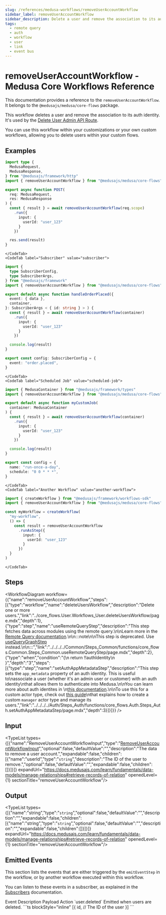 ```yaml
---
slug: /references/medusa-workflows/removeUserAccountWorkflow
sidebar_label: removeUserAccountWorkflow
sidebar_description: Delete a user and remove the association to its auth identity.
tags:
  - remote query
  - auth
  - workflow
  - user
  - link
  - event bus
---
```



# removeUserAccountWorkflow - Medusa Core Workflows Reference

This documentation provides a reference to the `removeUserAccountWorkflow`. It belongs to the `@medusajs/medusa/core-flows` package.

This workflow deletes a user and remove the association to its auth identity. It's used
by the [Delete User Admin API Route](https://docs.medusajs.com/api/admin#users\_deleteusersid).

You can use this workflow within your customizations or your own custom workflows, allowing you to
delete users within your custom flows.

<SourceCodeLink link="https://github.com/medusajs/medusa/blob/cab00ff2b8935fdd788157ee36402ae59b079268/packages/core/core-flows/src/user/workflows/remove-user-account.ts#L41" />

## Examples

<CodeTabs group="workflow-exection">
    <CodeTab label="API Route" value="api-route">
    
```ts title="src/api/workflow/route.ts"
import type {
  MedusaRequest,
  MedusaResponse,
} from "@medusajs/framework/http"
import { removeUserAccountWorkflow } from "@medusajs/medusa/core-flows"

export async function POST(
  req: MedusaRequest,
  res: MedusaResponse
) {
  const { result } = await removeUserAccountWorkflow(req.scope)
    .run({
      input: {
        userId: "user_123"
      }
    })

  res.send(result)
}
```

    </CodeTab>
    <CodeTab label="Subscriber" value="subscriber">
    
```ts title="src/subscribers/order-placed.ts"
import {
  type SubscriberConfig,
  type SubscriberArgs,
} from "@medusajs/framework"
import { removeUserAccountWorkflow } from "@medusajs/medusa/core-flows"

export default async function handleOrderPlaced({
  event: { data },
  container,
}: SubscriberArgs < { id: string } > ) {
  const { result } = await removeUserAccountWorkflow(container)
    .run({
      input: {
        userId: "user_123"
      }
    })

  console.log(result)
}

export const config: SubscriberConfig = {
  event: "order.placed",
}
```

    </CodeTab>
    <CodeTab label="Scheduled Job" value="scheduled-job">
    
```ts title="src/jobs/message-daily.ts"
import { MedusaContainer } from "@medusajs/framework/types"
import { removeUserAccountWorkflow } from "@medusajs/medusa/core-flows"

export default async function myCustomJob(
  container: MedusaContainer
) {
  const { result } = await removeUserAccountWorkflow(container)
    .run({
      input: {
        userId: "user_123"
      }
    })

  console.log(result)
}

export const config = {
  name: "run-once-a-day",
  schedule: "0 0 * * *",
}
```

    </CodeTab>
    <CodeTab label="Another Workflow" value="another-workflow">
    
```ts title="src/workflows/my-workflow.ts"
import { createWorkflow } from "@medusajs/framework/workflows-sdk"
import { removeUserAccountWorkflow } from "@medusajs/medusa/core-flows"

const myWorkflow = createWorkflow(
  "my-workflow",
  () => {
    const result = removeUserAccountWorkflow
      .runAsStep({
        input: {
          userId: "user_123"
        }
      })
  }
)
```

    </CodeTab>
  </CodeTabs>

## Steps

<WorkflowDiagram workflow={{"name":"removeUserAccountWorkflow","steps":[{"type":"workflow","name":"deleteUsersWorkflow","description":"Delete one or more users.","link":"../core_flows.User.Workflows_User.deleteUsersWorkflow/page.mdx","depth":1},{"type":"step","name":"useRemoteQueryStep","description":"This step fetches data across modules using the remote query.\n\nLearn more in the [Remote Query documentation](https://docs.medusajs.com/learn/fundamentals/module-links/query).\n\n:::note\n\nThis step is deprecated. Use [useQueryGraphStep](../../../../Common/Steps_Common/functions/core_flows.Common.Steps_Common.useQueryGraphStep/page.mdx) instead.\n\n:::","link":"../../../../Common/Steps_Common/functions/core_flows.Common.Steps_Common.useRemoteQueryStep/page.mdx","depth":2},{"type":"when","condition":"{\n      return !!authIdentity\n    }","depth":"3","steps":[{"type":"step","name":"setAuthAppMetadataStep","description":"This step sets the `app_metadata` property of an auth identity. This is useful to\nassociate a user (whether it's an admin user or customer) with an auth identity\nthat allows them to authenticate into Medusa.\n\nYou can learn more about auth identites in \n[this documentation](https://docs.medusajs.com/resources/commerce-modules/auth/auth-identity-and-actor-types).\n\nTo use this for a custom actor type, check out [this guide](https://docs.medusajs.com/resources/commerce-modules/auth/create-actor-type)\nthat explains how to create a custom `manager` actor type and manage its users.","link":"../../../../Auth/Steps_Auth/functions/core_flows.Auth.Steps_Auth.setAuthAppMetadataStep/page.mdx","depth":3}]}]}} />

## Input

<TypeList types={[{"name":"RemoveUserAccountWorkflowInput","type":"[RemoveUserAccountWorkflowInput](../../../../types/core_flows.RemoveUserAccountWorkflowInput/page.mdx)","optional":false,"defaultValue":"","description":"The data to remove a user account.","expandable":false,"children":[{"name":"userId","type":"`string`","description":"The ID of the user to remove.","optional":false,"defaultValue":"","expandable":false,"children":[]}]}]} expandUrl="https://docs.medusajs.com/learn/fundamentals/data-models/manage-relationships#retrieve-records-of-relation" openedLevel={1} sectionTitle="removeUserAccountWorkflow"/>

## Output

<TypeList types={[{"name":"string","type":"`string`","optional":false,"defaultValue":"","description":"","expandable":false,"children":[{"name":"string","type":"`string`","optional":false,"defaultValue":"","description":"","expandable":false,"children":[]}]}]} expandUrl="https://docs.medusajs.com/learn/fundamentals/data-models/manage-relationships#retrieve-records-of-relation" openedLevel={1} sectionTitle="removeUserAccountWorkflow"/>

## Emitted Events

This section lists the events that are either triggered by the `emitEventStep` in the workflow, or by another workflow executed within this workflow.

You can listen to these events in a subscriber, as explained in the [Subscribers](https://docs.medusajs.com/learn/fundamentals/events-and-subscribers) documentation.

<Table>
  <Table.Header>
    <Table.Row>
      <Table.HeaderCell>
Event
</Table.HeaderCell>
      <Table.HeaderCell>
Description
</Table.HeaderCell>
      <Table.HeaderCell>
Payload
</Table.HeaderCell>
      <Table.HeaderCell>
Action
</Table.HeaderCell>
    </Table.Row>
  </Table.Header>
  <Table.Body>
    <Table.Row>
      <Table.Cell>
`user.deleted`
</Table.Cell>
      <Table.Cell>
Emitted when users are deleted.
</Table.Cell>
      <Table.Cell>
```ts blockStyle="inline"
[{
  id, // The ID of the user
}]
```
</Table.Cell>
      <Table.Cell>
<CopyGeneratedSnippetButton tooltipText="Copy subscriber for event" type="subscriber" options={{
        event: "user.deleted",
        payload: `\`\`\`ts
[{
  id, // The ID of the user
}]
\`\`\``
        }}/>
</Table.Cell>
    </Table.Row>
  </Table.Body>
</Table>

